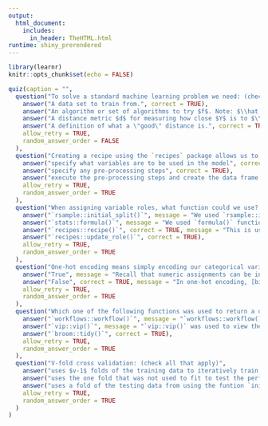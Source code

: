 ```yaml
---
output: 
  html_document:
    includes:
      in_header: TheHTML.html
runtime: shiny_prerendered
---
```


```r
library(learnr)
knitr::opts_chunk$set(echo = FALSE)
```

``` r
quiz(caption = "",
  question("To solve a standard machine learning problem we need: (check all that apply)",
    answer("A data set to train from.", correct = TRUE),
    answer("An algorithm or set of algorithms to try $f$. Note: $\\hat Y = f(\\bf{X})$ where $\\hat Y$ is the predicted outcome and $\\bf{X}$ is a vector of predictor variables.", correct = TRUE),
    answer("A distance metric $d$ for measuring how close $Y$ is to $\\hat Y$. Note: $Y$ is the observed outcome.", correct = TRUE),
    answer("A definition of what a \"good\" distance is.", correct = TRUE),
    allow_retry = TRUE,
    random_answer_order = FALSE
  ),
  question("Creating a recipe using the `recipes` package allows us to: (check all that apply)",
    answer("specify what variables are to be used in the model", correct = TRUE),
    answer("specify any pre-processing steps", correct = TRUE),
    answer("execute the pre-processing steps and create the data frame of predictors", message = "Simply creating a recipe does not execute pre-processing steps. See the [Running the pre-processing](https://www.opencasestudies.org/ocs-bp-air-pollution/#Running_the_pre-processing) section."),
    allow_retry = TRUE,
    random_answer_order = TRUE
  ),
  question("When assigning variable roles, what function could we use? (check all that apply)",
    answer("`rsample::initial_split()`", message = "We used `rsample::initial_split()` function to split the data into training and testing data."),
    answer("`stats::formula()`", message = "We used `formula()` function to view the formula of the recipe."),
    answer("`recipes::recipe()`", correct = TRUE, message = "This is used with formula notation."),
    answer("`recipes::update_role()`", correct = TRUE),
    allow_retry = TRUE,
    random_answer_order = TRUE
  ),
  question("One-hot encoding means simply encoding our categorical variables numerically.",
    answer("True", message = "Recall that numeric assignments can be interpreted by algorithms as having a particular rank or order. We use one-hot encoding to avoid this problem. Try again."),
    answer("False", correct = TRUE, message = "In one-hot encoding, [binary numbers](https://en.wikipedia.org/wiki/Binary_number) made of 1s and 0s are used to arbitrarily assign a numeric value that has no apparent order."),
    allow_retry = TRUE,
    random_answer_order = TRUE
  ),
  question("Which one of the following functions was used to return a data frame with coefficients from our machine learning model (one row per coefficient)?",
    answer("`workflows::workflow()`", message = "`workflows::workflow()` was used to create a workflow."),
    answer("`vip::vip()`", message = "`vip::vip()` was used to view the top contributing variables in our model."),
    answer("`broom::tidy()`", correct = TRUE),
    allow_retry = TRUE,
    random_answer_order = TRUE
  ),
  question("V-fold cross validation: (check all that apply)",
    answer("uses $v-1$ folds of the training data to iteratively train the model", correct = TRUE),
    answer("uses the one fold that was not used to fit to test the performance of the model each time", correct = TRUE, message = "See [here](https://www.opencasestudies.org/ocs-bp-air-pollution/#:~:text=Once%20the%20folds%20are%20created,re-samples%20that%20we%20created:) for details."),
    answer("uses a fold of the testing data from using the funtion `initial_split()` to interatively evaluate the model performance", message = "Remember that the testing data is not used in any part of training. See [here](https://www.opencasestudies.org/ocs-bp-air-pollution/#:~:text=Once%20the%20folds%20are%20created,re-samples%20that%20we%20created:) for details."),
    allow_retry = TRUE,
    random_answer_order = TRUE
  )
)
```

<div data-iframe-height></div>